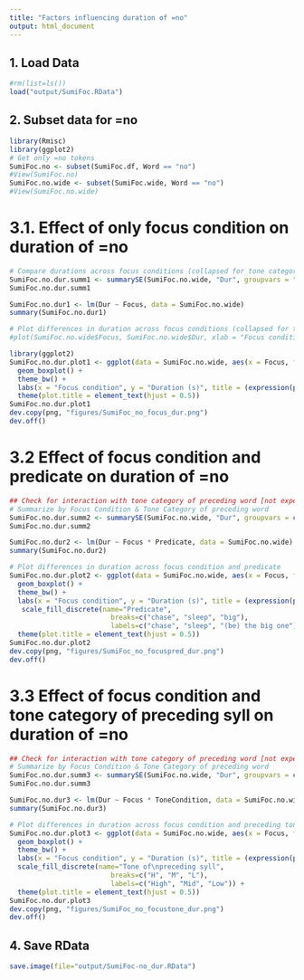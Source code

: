```yaml
---
title: "Factors influencing duration of =no"
output: html_document
---
```


## 1. Load Data
```r
#rm(list=ls())
load("output/SumiFoc.RData")
```

## 2. Subset data for =no
```r
library(Rmisc)
library(ggplot2)
# Get only =no tokens
SumiFoc.no <- subset(SumiFoc.df, Word == "no")
#View(SumiFoc.no)
SumiFoc.no.wide <- subset(SumiFoc.wide, Word == "no")
#View(SumiFoc.no.wide)
```

# 3.1. Effect of only focus condition on duration of =no
```r
# Compare durations across focus conditions (collapsed for tone category)
SumiFoc.no.dur.summ1 <- summarySE(SumiFoc.no.wide, "Dur", groupvars = "Focus", na.rm = TRUE)
SumiFoc.no.dur.summ1

SumiFoc.no.dur1 <- lm(Dur ~ Focus, data = SumiFoc.no.wide)
summary(SumiFoc.no.dur1)

# Plot differences in duration across focus conditions (collapsed for tone category)
#plot(SumiFoc.no.wide$Focus, SumiFoc.no.wide$Dur, xlab = "Focus condition", ylab = "Duration (ms)", main = expression(paste("Duration of ", italic("=no"), " by focus condition")))

library(ggplot2)
SumiFoc.no.dur.plot1 <- ggplot(data = SumiFoc.no.wide, aes(x = Focus, fill = Focus, y = Dur)) +
  geom_boxplot() +
  theme_bw() +
  labs(x = "Focus condition", y = "Duration (s)", title = (expression(paste("Duration of ", italic("=no"), ", by focus condition")))) +
  theme(plot.title = element_text(hjust = 0.5))
SumiFoc.no.dur.plot1
dev.copy(png, "figures/SumiFoc_no_focus_dur.png")
dev.off()
```

# 3.2 Effect of focus condition and predicate on duration of =no
```r
## Check for interaction with tone category of preceding word [not expected]
# Summarize by Focus Condition & Tone Category of preceding word
SumiFoc.no.dur.summ2 <- summarySE(SumiFoc.no.wide, "Dur", groupvars = c("Focus", "Predicate"), na.rm = TRUE)
SumiFoc.no.dur.summ2

SumiFoc.no.dur2 <- lm(Dur ~ Focus * Predicate, data = SumiFoc.no.wide)
summary(SumiFoc.no.dur2)

# Plot differences in duration across focus condition and predicate
SumiFoc.no.dur.plot2 <- ggplot(data = SumiFoc.no.wide, aes(x = Focus, fill = Predicate,  y = Dur)) +
  geom_boxplot() +
  theme_bw() +
  labs(x = "Focus condition", y = "Duration (s)", title = (expression(paste("Duration of ", italic("=no"), ", by focus condition and predicate")))) +
   scale_fill_discrete(name="Predicate",
                         breaks=c("chase", "sleep", "big"),
                         labels=c("chase", "sleep", "(be) the big one")) +
  theme(plot.title = element_text(hjust = 0.5))
SumiFoc.no.dur.plot2
dev.copy(png, "figures/SumiFoc_no_focuspred_dur.png")
dev.off()
```

# 3.3 Effect of focus condition and tone category of preceding syll on duration of =no
```r
## Check for interaction with tone category of preceding word [not expected]
# Summarize by Focus Condition & Tone Category of preceding word
SumiFoc.no.dur.summ3 <- summarySE(SumiFoc.no.wide, "Dur", groupvars = c("Focus", "ToneCondition"), na.rm = TRUE)
SumiFoc.no.dur.summ3

SumiFoc.no.dur3 <- lm(Dur ~ Focus * ToneCondition, data = SumiFoc.no.wide)
summary(SumiFoc.no.dur3)

# Plot differences in duration across focus condition and preceding tone category
SumiFoc.no.dur.plot3 <- ggplot(data = SumiFoc.no.wide, aes(x = Focus, fill = ToneCondition,  y = Dur)) +
  geom_boxplot() +
  theme_bw() +
  labs(x = "Focus condition", y = "Duration (s)", title = (expression(paste("Duration of ", italic("=no"), ", by focus condition and tone category of preceding syllable")))) +
  scale_fill_discrete(name="Tone of\npreceding syll",
                         breaks=c("H", "M", "L"),
                         labels=c("High", "Mid", "Low")) +
  theme(plot.title = element_text(hjust = 0.5))
SumiFoc.no.dur.plot3
dev.copy(png, "figures/SumiFoc_no_focustone_dur.png")
dev.off()
```

## 4. Save RData
```r
save.image(file="output/SumiFoc-no_dur.RData")
```
